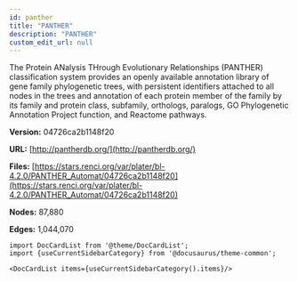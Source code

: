 ```yaml
---
id: panther
title: "PANTHER"
description: "PANTHER"
custom_edit_url: null
---
```





The Protein ANalysis THrough Evolutionary Relationships (PANTHER) classification system provides an openly available annotation library of gene family phylogenetic trees, with persistent identifiers attached to all nodes in the trees and annotation of each protein member of the family by its family and protein class, subfamily, orthologs, paralogs, GO Phylogenetic Annotation Project function, and Reactome pathways.

**Version:** 04726ca2b1148f20

**URL:** [http://pantherdb.org/](http://pantherdb.org/)

**Files:** [https://stars.renci.org/var/plater/bl-4.2.0/PANTHER_Automat/04726ca2b1148f20](https://stars.renci.org/var/plater/bl-4.2.0/PANTHER_Automat/04726ca2b1148f20)

**Nodes:** 87,880

**Edges:** 1,044,070





```mdx-code-block
import DocCardList from '@theme/DocCardList';
import {useCurrentSidebarCategory} from '@docusaurus/theme-common';

<DocCardList items={useCurrentSidebarCategory().items}/>
```
      